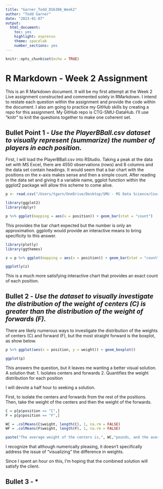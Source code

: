 ```yaml
---
title: "Garner_Todd_DS6306_Week2"
author: "Todd Garner"
date: "2023-01-07"
output: 
  html_document: 
    toc: yes
    highlight: espresso
    theme: spacelab
    number_sections: yes
---
```


```r
knitr::opts_chunk$set(echo = TRUE)
```

# R Markdown - Week 2 Assignment

This is an R Markdown document. It will be my first attempt at the Week 2 Live assignment constructed and commented solely in RMarkdown.  I intend to restate each question within the assignment and provide the code within the document.  I also am going to practice my GitHub skills by creating a repo for this assignment.  My GitHub repo is CTG-SMU-DataHub.  I'll use "knitr" to knit the questions together to make one coherent set.  

## Bullet Point 1 - *Use the PlayerBBall.csv dataset to visually represent (summarize) the number of players in each position.*

First, I will load the PlayerBBall.csv into RStudio. Taking a peak at the data set with MS Excel, there are 4550 observations (rows) and 8 columns and the data set contain headings.   It would seem that a bar chart with the positions on the x-axis makes sense and then a simple count.  After reading in the data set and giving it a variable name, ggplot function within the ggplot2 package will allow this scheme to come alive.  
```r
p <- read.csv("/Users/tgarn/OneDrive/Desktop/SMU - MS Data Science/Courses/GitHub/DS_6306_weekly_assignments/Week_2/PlayersBBall.csv", header = TRUE)

library(ggplot2)
library(dplyr)

p %>% ggplot(mapping = aes(x = position)) + geom_bar(stat = "count")
```

This provides the bar chart expected but the number is only an approximation.  ggplotly would provide an interactive means to bring specificity to this answer.  
```r
library(plotly)
library(ggthemes)

z = p %>% ggplot(mapping = aes(x = position)) + geom_bar(stat = "count") + theme_wsj()

ggplotly(z)

```
This is a much more satisfying interactive chart that provides an exact count of each position. 

## Bullet 2 - *Use the dataset to visually investigate the distribution of the weight of centers (C) is greater than the distribution of the weight of forwards (F).*

There are likely numerous ways to investigate the distribution of the weights of centers (C) and forward (F), but the most straight forward is the boxplot, as show below.  

```r
p %>% ggplot(aes(x = position, y = weight)) + geom_boxplot()

ggplot(p)
```
This answers the question, but it leaves me wanting a better visual solution.  A solution that:
1. Isolates centers and forwards
2. Quantifies the weight distribution for each position

I will devote a half hour to seeking a solution.  

First, to isolate the centers and forwards from the rest of the positions. Then, take the weight of the centers and then the weight of the forwards.  


```r
C = p[p$position == "C",]
F = p[p$position == "F",]

WC = .colMeans(C$weight, length(C), 1, na.rm = FALSE)
WF = .colMeans(F$weight, length(F), 1, na.rm = FALSE)

paste("The average weight of the centers is,", WC,"pounds, and the average weight of the forwards is,", WF,"pounds.")
```
I recognize that although numerically pleasing, it doesn't specifically address the issue of "visualizing" the difference in weights.

Since I spent an hour on this, I'm hoping that the combined solution will satisfy the client.  

## Bullet 3 - *




